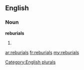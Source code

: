 ==English==

===Noun===
'''reburials'''

# {{plural of|[[reburial]]}}

[[Category:English plurals]]

[[ar:reburials]]
[[fr:reburials]]
[[my:reburials]]